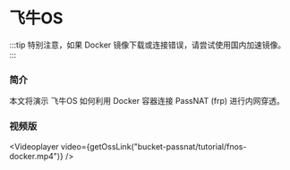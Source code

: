 
# 飞牛OS

:::tip
特别注意，如果 Docker 镜像下载或连接错误，请尝试使用国内加速镜像。
:::

### 简介

本文将演示 飞牛OS 如何利用 Docker 容器连接 PassNAT (frp) 进行内网穿透。

### 视频版

<Videoplayer video={getOssLink("bucket-passnat/tutorial/fnos-docker.mp4")} />
